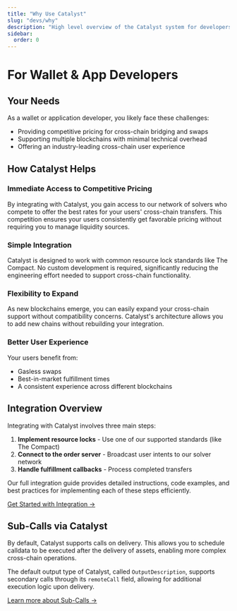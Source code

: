 ```yaml
---
title: "Why Use Catalyst"
slug: "devs/why"
description: "High level overview of the Catalyst system for developers"
sidebar:
  order: 0
---
```


# For Wallet & App Developers

## Your Needs

As a wallet or application developer, you likely face these challenges:

- Providing competitive pricing for cross-chain bridging and swaps
- Supporting multiple blockchains with minimal technical overhead
- Offering an industry-leading cross-chain user experience

## How Catalyst Helps

### Immediate Access to Competitive Pricing

By integrating with Catalyst, you gain access to our network of solvers who compete to offer the best rates for your users' cross-chain transfers. This competition ensures your users consistently get favorable pricing without requiring you to manage liquidity sources.

### Simple Integration

Catalyst is designed to work with common resource lock standards like The Compact. No custom development is required, significantly reducing the engineering effort needed to support cross-chain functionality.

### Flexibility to Expand

As new blockchains emerge, you can easily expand your cross-chain support without compatibility concerns. Catalyst's architecture allows you to add new chains without rebuilding your integration.

### Better User Experience

Your users benefit from:
- Gasless swaps
- Best-in-market fulfillment times
- A consistent experience across different blockchains

## Integration Overview

Integrating with Catalyst involves three main steps:

1. **Implement resource locks** - Use one of our supported standards (like The Compact)
2. **Connect to the order server** - Broadcast user intents to our solver network
3. **Handle fulfillment callbacks** - Process completed transfers

Our full integration guide provides detailed instructions, code examples, and best practices for implementing each of these steps efficiently.

[Get Started with Integration →](/devs/get-started)


## Sub-Calls via Catalyst

By default, Catalyst supports calls on delivery. This allows you to schedule calldata to be executed after the delivery of assets, enabling more complex cross-chain operations.

The default output type of Catalyst, called `OutputDescription`, supports secondary calls through its `remoteCall` field, allowing for additional execution logic upon delivery.

[Learn more about Sub-Calls →](/devs/calls)